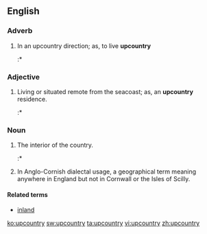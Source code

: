 ==English==

===Adverb===
{{head|en|adverb}}

# In an upcountry direction; as, to live '''upcountry'''
#:* {{quote-magazine
 |date=
 |year=2010
 |month=Oct
 |first=
 |last=
 |author=Tim Butcher
 |coauthors=
 |title=Our Man in Liberia
 |volume=60
 |issue=10
 |page=10-17
 |magazine=History Today
 |publisher=
 |issn=
 |url=
 |passage=According to Dr Christy in 1931, the authorities in Monrovia had deliberately banned all freelance travel '''upcountry''' by outsiders, …
}}

===Adjective===
{{head|en|adjective}}

# Living or situated remote from the seacoast; as, an '''upcountry''' residence.
#:* {{quote-magazine
 |date=
 |year=2010
 |month=Fall
 |first=
 |last=
 |author=George R. Lamplugh
 |coauthors=
 |title=James Gunn
 |volume=94
 |issue=3
 |page=313-341
 |magazine=Georgia Historical Quarterly
 |publisher=
 |issn=
 |url=
 |passage=The fourth company involved in the purchase, the Upper Mississippi Company (formed by Thomas Scott after he had withdrawn the bid of the Virginia Yazoo Company), apparently restricted its largess to a few '''upcountry''' Georgians.
}}

===Noun===
{{head|en|noun}}

# The interior of the country.
#:* {{quote-magazine
 |date=
 |year=2010
 |month=Fall
 |first=
 |last=
 |author=George R. Lamplugh
 |coauthors=
 |title=James Gunn
 |volume=94
 |issue=3
 |page=313-341
 |magazine=Georgia Historical Quarterly
 |publisher=
 |issn=
 |url=
 |passage=To further this end, the speculators also distributed subshares to other prominent Georgians, particularly those whose actions might carry weight in the '''upcountry'''.
}}
# In Anglo-Cornish dialectal usage, a geographical term meaning anywhere in England but not in Cornwall or the Isles of Scilly.{{fact}}

====Related terms====
* [[inland]]

[[ko:upcountry]]
[[sw:upcountry]]
[[ta:upcountry]]
[[vi:upcountry]]
[[zh:upcountry]]